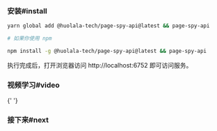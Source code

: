 
### 安装#install

```bash
yarn global add @huolala-tech/page-spy-api@latest && page-spy-api

# 如果你使用 npm

npm install -g @huolala-tech/page-spy-api@latest && page-spy-api
```

执行完成后，打开浏览器访问 http://localhost:6752 即可访问服务。

### 视频学习#video

<EmbedVideo title="deployWithNode" />{' '}

### 接下来#next

<DeployNext />
